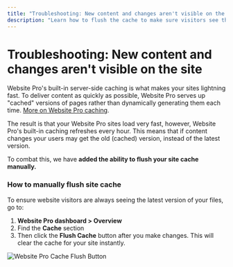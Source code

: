 ```yaml
---
title: "Troubleshooting: New content and changes aren't visible on the site"
description: "Learn how to flush the cache to make sure visitors see the latest version of your Website Pro site"
---
```


# Troubleshooting: New content and changes aren't visible on the site

Website Pro's built-in server-side caching is what makes your sites lightning fast. To deliver content as quickly as possible, Website Pro serves up "cached" versions of pages rather than dynamically generating them each time. [More on Website Pro caching](https://help.websitepro.hosting/?p=18).

The result is that your Website Pro sites load very fast, however, Website Pro's built-in caching refreshes every hour. This means that if content changes your users may get the old (cached) version, instead of the latest version.

To combat this, we have **added the ability to flush your site cache manually.**

### **How to manually flush site cache**

To ensure website visitors are always seeing the latest version of your files, go to:

1. **Website Pro dashboard > Overview**
2. Find the **Cache** section
3. Then click the **Flush Cache** button after you make changes. This will clear the cache for your site instantly.

![Website Pro Cache Flush Button](/img/vendasta-products-website-faqs/cache-flush-button.png)